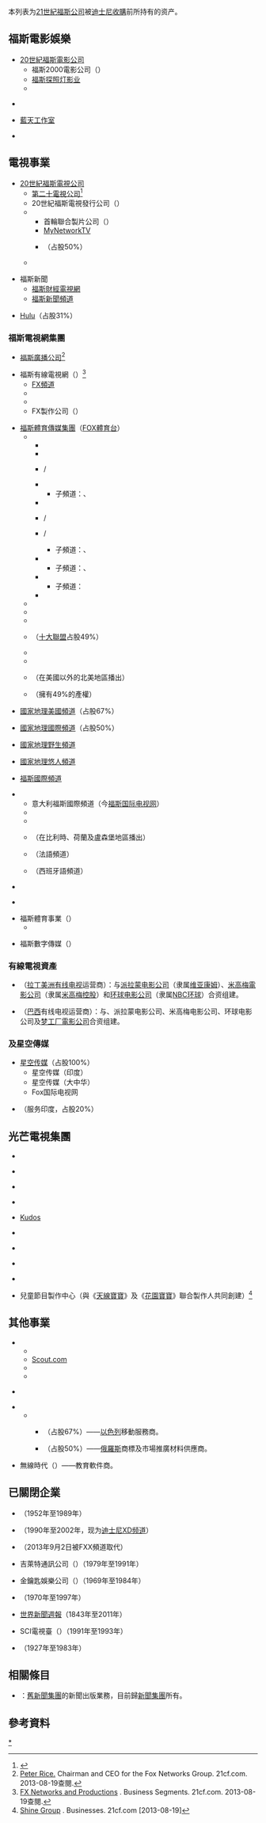 {{noteTA
|1=zh-tw:福斯;zh-hk:霍氏
}}
本列表为[[21世紀福斯公司|21世紀福斯公司]]被[[迪士尼收購21世紀福斯|迪士尼收購]]前所持有的资产。

== 福斯電影娛樂 ==
* [[20世紀福斯|20世紀福斯電影公司]]
** 福斯2000電影公司（{{lang|en|Fox 2000 Pictures}}）
** [[福斯探照灯影业|福斯探照灯影业]]
** {{Link-en|20世紀福斯動畫公司|20th Century Fox Animation}}

* {{Link-en|20世紀福斯家庭娛樂公司|20th Century Fox Home Entertainment}}

* [[藍天工作室|藍天工作室]]

* {{Link-en|福斯澳大利亞製片廠|Fox Studios Australia}}

== 電視事業 ==
* [[20世紀福斯電視公司|20世紀福斯電視公司]]
** [[第二十電視公司|第二十電視公司]]<ref>{{cite news |last=James |first=Meg |title=Fox's Dana Walden, Gary Newman receive bigger TV portfolio |url=http://articles.latimes.com/2013/jul/08/entertainment/la-et-ct-21st-century-fox-television-dana-walden-gary-newman-20130708 |accessdate=2013-08-19 |newspaper=洛杉磯時報 |date=2013-06-08 |archive-date=2013-10-29 |archive-url=https://web.archive.org/web/20131029192502/http://articles.latimes.com/2013/jul/08/entertainment/la-et-ct-21st-century-fox-television-dana-walden-gary-newman-20130708 |dead-url=no }}</ref>
** 20世紀福斯電視發行公司（{{lang|en|Twentieth Century Fox Television Distribution, digital licensing}}）
** {{Link-en|福斯電視工作室|Fox Television Studios}}
*** 首輪聯合製片公司（{{lang|en|first-run syndication production}}）
*** [[MyNetworkTV|MyNetworkTV]]
*** {{Link-en|Movies!|Movies!}}（占股50%）
** {{Link-en|福斯21製片公司|Fox 21 (production company)}}

* 福斯新聞
** [[福斯財經電視網|福斯財經電視網]]
** [[福斯新聞頻道|福斯新聞頻道]]

* [[Hulu|Hulu]]（占股31%） 

=== 福斯電視網集團 ===
* [[福斯廣播公司|福斯廣播公司]]<ref>[http://www.21cf.com/Management/peter_rice/ Peter Rice.] {{Wayback|url=http://www.21cf.com/Management/peter_rice/ |date=20131029203152 }} Chairman and CEO for the Fox Networks Group. 21cf.com. 2013-08-19查閱.</ref>

* 福斯有線電視網（{{lang|en|FX Networks}}）<ref>[http://www.21cf.com/Business_Segments/Cable_Network_Programming/FX_Networks/ FX Networks and Productions] {{Wayback|url=http://www.21cf.com/Business_Segments/Cable_Network_Programming/FX_Networks/ |date=20160316002641 }}. Business Segments. 21cf.com. 2013-08-19查閱.</ref>
** [[FX_(电视频道)|FX頻道]]
** {{Link-en|FXX頻道|FXX}}
** {{Link-en|FX電影頻道|FX Movie Channel}}
** FX製作公司（{{lang|en|FX Productions}}）

* [[FOX_Sports|福斯體育傳媒集團]]（[[FOX體育台|FOX體育台]]）
** {{Link-en|福斯體育電視網|Fox Sports Networks}}
*** {{Link-en|亞利桑那福斯體育台|Fox Sports Arizona}}
*** {{Link-en|底特律福斯體育台|Fox Sports Detroit}}
*** {{Link-en|佛羅里達福斯體育台|Fox Sports Florida}}/{{Link-en|太陽體育台|Sun Sports}}
*** {{Link-en|中西部福斯體育台|Fox Sports Midwest}}
**** 子頻道：{{Link-en|印第安那福斯體育台|Fox Sports Indiana}}、{{Link-en|堪薩斯市福斯體育台|Fox Sports Kansas City}}
*** {{Link-en|北部福斯體育台|Fox Sports North}}
*** {{Link-en|俄亥俄福斯體育台|Fox Sports Ohio}}/{{Link-en|俄亥俄體育時間頻道|SportsTime Ohio}}
*** {{Link-en|南部福斯體育台|Fox Sports South}}/{{Link-en|南部體育頻道|SportSouth}}
**** 子頻道：{{Link-en|卡羅來納福斯體育台|Fox Sports Carolinas}}、{{Link-en|田納西福斯體育台|Fox Sports Tennessee}}
*** {{Link-en|東南部福斯體育台|Fox Sports Southwest}}
**** 子頻道：{{Link-en|俄克拉荷馬福斯體育台|Fox Sports Oklahoma}}、{{Link-en|新奧爾良福斯體育台|Fox Sports New Orleans}}
*** {{Link-en|西部福斯體育台|Fox Sports West and Prime Ticket}}
**** 子頻道：{{Link-en|聖地亞哥福斯體育台|Fox Sports San Diego}}
*** {{Link-en|威斯康辛福斯體育台|Fox Sports Wisconsin}}
** {{Link-en|福斯足球頻道|Fox Soccer Plus}}
** {{Link-en|福斯大學體育頻道|Fox College Sports}}
** {{Link-en|福斯體育西語頻道|Fox Deportes}}
** {{Link-en|十大聯盟電視網|Big Ten Network}}（[[十大聯盟|十大聯盟]]占股49%）
** {{Link-en|福斯體育一台|Fox Sports 1}}
** {{Link-en|福斯體育二台|Fox Sports 2}}
** {{Link-en|極速電視網|Speed (TV network)}}（在美國以外的北美地區播出）
** {{Link-en|YES電視網|YES Network}}（擁有49%的產權）

* [[國家地理頻道|國家地理美國頻道]]（占股67%）

* [[國家地理頻道|國家地理國際頻道]]（占股50%）

* [[國家地理野生頻道|國家地理野生頻道]]

* [[國家地理悠人頻道|國家地理悠人頻道]]

* [[福斯國際頻道|福斯國際頻道]]

** 意大利福斯國際頻道（今[[福斯国际电视网|福斯国际电视网]]）
** {{Link-en|葡萄牙福斯國際頻道|Fox International Channels Portugal}}
** {{Link-en|菲律賓福斯國際頻道|Fox International Channels Philippines}}
** {{Link-en|比荷盧福斯國際頻道|Fox International Channels Benelux}}（在比利時、荷蘭及盧森堡地區播出）
** {{Link-en|世界福斯頻道|MundoFox}}（法語頻道）
** {{Link-en|哥倫比亞福斯頻道|Fox Telecolombia}}（西班牙語頻道）

* {{lang|en|Utilisima}}

* {{Link-en|嬰兒電視臺|BabyTV}}

* 福斯體育事業（{{lang|en|Fox Sports Enterprises}}）
** {{Link-en|STATS LLC|STATS LLC}}

* 福斯數字傳媒（{{lang|en|Fox Digital Media}}）

=== 有線電視資產 ===
* {{lang|en|LAPTV}}（[[拉丁美洲|拉丁美洲]][[有线电视|有线电视]]运营商）：与[[派拉蒙电影公司|派拉蒙电影公司]]（隶属[[维亚康姆|维亚康姆]]）、[[米高梅電影公司|米高梅電影公司]]（隶属[[米高梅控股公司|米高梅控股]]）和[[環球電影|环球电影公司]]（隶属[[NBC环球|NBC环球]]）合资组建。

* {{lang|en|Telecine}}（[[巴西|巴西]]有线电视运营商）：与{{Link-en|Globosat|Globosat}}、派拉蒙电影公司、米高梅电影公司、环球电影公司及[[梦工厂電影公司|梦工厂電影公司]]合资组建。

=== 及星空傳媒 ===
* [[星空传媒|星空传媒]]（占股100%）
** 星空传媒（印度）
** 星空传媒（大中华） 
** Fox国际电视网
* {{Link-en|塔塔天空卫视|Tata Sky}}（服务印度，占股20%）

== 光芒電視集團 ==
{{See|光芒電視集團}}

* {{Link-en|巴薩遊戲工作室|Bossa Studios}}

* {{Link-en|ChannelFlip|ChannelFlip}}

* {{Link-en|蜻蜓影視製作公司|Dragonfly Film and Television Productions}}

* {{Link-en|星期五電視公司|Friday TV}}

* [[Kudos|Kudos]]

* {{Link-en|節拍器影視製作公司|Metronome Film & Television}}

* {{Link-en|公主製作公司|Princess Productions}}

* {{Link-en|光芒美國公司|Shine America}}

* {{Link-en|光芒有限公司|Shine Limited}}

* 兒童節目製作中心（與《[[天線寶寶|天線寶寶]]》及《[[花園寶寶|花園寶寶]]》聯合製作人{{Link-en|安德魯·達文波特|Andrew Davenport}}共同創建）<ref>[http://www.21cf.com/Business_Segments/Filmed_Entertainment_Businesses/Shine_Group/ Shine Group] {{Wayback|url=http://www.21cf.com/Business_Segments/Filmed_Entertainment_Businesses/Shine_Group/ |date=20160317051709 }}. Businesses. 21cf.com [2013-08-19]</ref>

== 其他事業 ==
* {{Link-en|福斯體育數字傳媒公司|Fox Sports Digital Media}}
** {{Link-en|Foxsports.com|Foxsports.com}}
** [[Scout.com|Scout.com]]
** {{Link-en|WhatIfSports|WhatIfSports}}
** {{Link-en|Yardbarker|Yardbarker}}

* {{Link-en|福斯音樂公司|Fox Music}}

* {{Link-en|福斯移動娛樂公司|Fox Mobile Entertainment}}
** {{Link-en|Jamba!|Jamba!}}
*** {{lang|en|Maximedia Israel}}（占股67%）——[[以色列|以色列]]移動服務商。
*** {{lang|en|Mosgorreklama}}（占股50%）——[[俄羅斯|俄羅斯]]商標及市場推廣材料供應商。

* 無線時代（{{lang|en|Wireless Generation}}）——教育軟件商。

== 已關閉企業 ==
* {{Link-en|四星電視公司|Four Star Television}}（1952年至1989年）

* {{Link-en|福斯兒童臺|Fox Kids}}（1990年至2002年，现为[[迪士尼XD|迪士尼XD频道]]）

* {{Link-en|福斯足球臺|Fox Soccer}}（2013年9月2日被FXX頻道取代）

* 吉萊特通訊公司（{{lang|en|Gillett Communications}}）（1979年至1991年）

* 金鑰匙娛樂公司（{{lang|en|Gold Key Entertainment}}）（1969年至1984年）

* {{Link-en|新世界電影公司|New World Pictures}}（1970年至1997年）

* [[世界新聞週報|世界新聞週報]]（1843年至2011年）

* SCI電視臺（{{lang|en|SCI Television}}）（1991年至1993年）

* {{Link-en|斯托勒通訊公司|Storer Communications}}（1927年至1983年）

== 相關條目 ==
* {{tsl|en|List of assets owned by News Corp|新聞集團資產列表}}：[[新聞集團_(1979-2013)|舊新聞集團]]的新聞出版業務，目前歸[[新聞集團|新聞集團]]所有。

== 參考資料 ==
{{Reflist}}

[[Category:迪士尼|*]]
